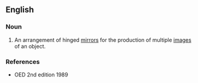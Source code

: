 ==English==

===Noun===
{{en-noun}}

# {{context|obsolete|lang=en}} An arrangement of hinged [[mirror]]s for the production of multiple [[image]]s of an object.

===References===
* OED 2nd edition 1989